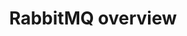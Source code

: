 ---
title: RabbitMQ overview
description: Learn about working with RabbitMQ with ease on Zerops.
---